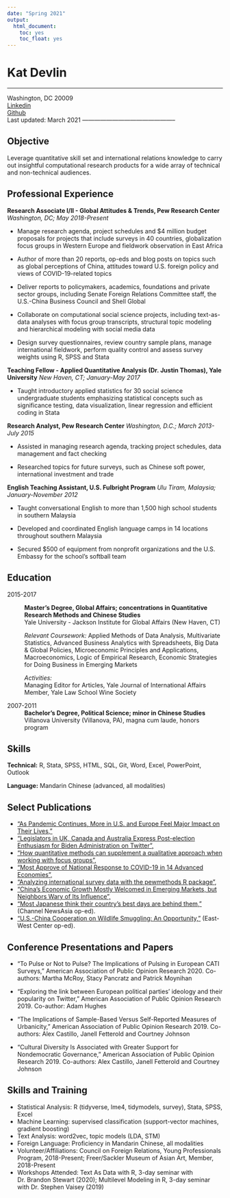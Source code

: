 ```yaml
---
date: "Spring 2021"
output:
  html_document:
    toc: yes
    toc_float: yes
---
```


Kat Devlin
============

-----------------------------------------------
                        
Washington, DC 20009                          
[Linkedin](https://www.linkedin.com/in/kathleendevlin/)  
[Github](https://github.com/KatDevlin)  
Last updated: March 2021
-----------------------------------------------

Objective
---------
Leverage quantitative skill set and international relations knowledge to carry out insightful computational research products for a wide array of technical and non-technical audiences.

Professional Experience
----------

**Research Associate I/II - Global Attitudes & Trends, Pew Research Center**
*Washington, DC; May 2018-Present*

* Manage research agenda, project schedules and $4 million budget proposals for projects that include surveys in 40 countries, globalization focus groups in Western Europe and fieldwork observation in East Africa

* Author of more than 20 reports, op-eds and blog posts on topics such as global perceptions of China, attitudes toward U.S. foreign policy and views of COVID-19-related topics 

* Deliver reports to policymakers, academics, foundations and private sector groups, including Senate Foreign Relations Committee staff, the U.S.-China Business Council and Shell Global

* Collaborate on computational social science projects, including text-as-data analyses with focus group transcripts, structural topic modeling and hierarchical modeling with social media data

* Design survey questionnaires, review country sample plans, manage international fieldwork, perform quality control and assess survey weights using R, SPSS and Stata

**Teaching Fellow - Applied Quantitative Analysis (Dr. Justin Thomas), Yale University**
*New Haven, CT; January-May 2017*

* Taught introductory applied statistics for 30 social science undergraduate students emphasizing statistical concepts such as significance testing, data visualization, linear regression and efficient coding in Stata

**Research Analyst, Pew Research Center**
*Washington, D.C.; March 2013-July 2015*

* Assisted in managing research agenda, tracking project schedules, data management and fact checking 

*	Researched topics for future surveys, such as Chinese soft power, international investment and trade

**English Teaching Assistant, U.S. Fulbright Program**
*Ulu Tiram, Malaysia; January-November 2012*

* Taught conversational English to more than 1,500 high school students in southern Malaysia

* Developed and coordinated English language camps in 14 locations throughout southern Malaysia 

* Secured $500 of equipment from nonprofit organizations and the U.S. Embassy for the school's softball team 

Education
---------

2015-2017
:   **Master's Degree, Global Affairs; concentrations in Quantitative Research Methods and Chinese Studies**  
Yale University - Jackson Institute for Global Affairs (New Haven, CT)  

    *Relevant Coursework:* Applied Methods of Data Analysis, Multivariate Statistics, Advanced Business Analytics with Spreadsheets, Big Data & Global Policies, Microeconomic Principles and Applications, Macroeconomics, Logic of Empirical Research, Economic Strategies for Doing Business in Emerging Markets
    
    *Activities:*  
    Managing Editor for Articles, Yale Journal of International Affairs  
    Member, Yale Law School Wine Society

2007-2011
:   **Bachelor's Degree, Political Science; minor in Chinese Studies**  
Villanova University (Villanova, PA), magna cum laude, honors program


Skills
--------------------

**Technical:** R, Stata, SPSS, HTML, SQL, Git, Word, 
    Excel, PowerPoint, Outlook

**Language:** Mandarin Chinese (advanced, all modalities)

Select Publications
----------------------------------------

* ["As Pandemic Continues, More in U.S. and Europe Feel Major Impact on Their Lives,"](https://pewrsr.ch/3oSAfRT)
* ["Legislators in UK, Canada and Australia Express Post-election Enthusiasm for Biden Administration on Twitter",](https://pewrsr.ch/3soMPeg)
* ["How quantitative methods can supplement a qualitative approach when working with focus groups",](https://bit.ly/3oglTKA)
* ["Most Approve of National Response to COVID-19 in 14 Advanced Economies",](https://pewrsr.ch/3gH65gl)
* ["Analyzing international survey data with the pewmethods R package",](https://link.medium.com/tff9fmDBd7)
* ["China’s Economic Growth Mostly Welcomed in Emerging Markets, but Neighbors Wary of Its Influence",](https://pewrsr.ch/2RbL1p0)
* ["Most Japanese think their country’s best days are behind them,"](http://po.st/n4U2GP) (Channel NewsAsia op-ed).
* ["U.S.-China Cooperation on Wildlife Smuggling: An Opportunity,"](http://www.eastwestcenter.org/publications/us-china-cooperation-wildlife-smuggling-opportunity) (East-West Center op-ed).

Conference Presentations and Papers
----------------------------------------

* “To Pulse or Not to Pulse? The Implications of Pulsing in European CATI Surveys,” American Association of Public Opinion Research 2020. Co-authors: Martha McRoy, Stacy Pancratz and Patrick Moynihan

* “Exploring the link between European political parties’ ideology and their popularity on Twitter,” American Association of Public Opinion Research 2019. Co-author: Adam Hughes

* “The Implications of Sample-Based Versus Self-Reported Measures of Urbanicity,” American Association of Public Opinion Research 2019. Co-authors: Alex Castillo, Janell Fetterold and Courtney Johnson

* “Cultural Diversity Is Associated with Greater Support for Nondemocratic Governance,” American Association of Public Opinion Research 2019. Co-authors: Alex Castillo, Janell Fetterold and Courtney Johnson

Skills and Training
----------------------------------------

* Statistical Analysis: R (tidyverse, lme4, tidymodels, survey), Stata, SPSS, Excel
* Machine Learning: supervised classification (support-vector machines, gradient boosting)
* Text Analysis: word2vec, topic models (LDA, STM)
* Foreign Language: Proficiency in Mandarin Chinese, all modalities
* Volunteer/Affiliations: Council on Foreign Relations, Young Professionals Program, 2018-Present; Freer/Sackler Museum of Asian Art, Member, 2018-Present
* Workshops Attended: Text As Data with R, 3-day seminar with Dr. Brandon Stewart (2020); Multilevel Modeling in R, 3-day seminar with Dr. Stephen Vaisey (2019)